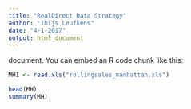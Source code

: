 ```yaml
---
title: "RealDirect Data Strategy"
author: "Thijs Leufkens"
date: "4-1-2017"
output: html_document
---
```


 document. You can embed an R code chunk like this:

```r
MH1 <- read.xls("rollingsales_manhattan.xls")
```


```r
head(MH)
summary(MH)
```